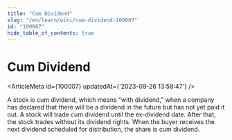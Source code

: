 ```yaml
---
title: "Cum Dividend"
slug: "/en/learn/wiki/cum-dividend-100007"
id: "100007"
hide_table_of_contents: true
---
```



# Cum Dividend

<ArticleMeta id={100007} updatedAt={'2023-09-26 13:58:47'} />
<div className='border-solid border-b border-t-0 my-4 border-[var(--ifm-color-gray-300)]' />

A stock is cum dividend, which means "with dividend," when a company has declared that there will be a dividend in the future but has not yet paid it out. A stock will trade cum dividend until the ex-dividend date. After that, the stock trades without its dividend rights. When the buyer receives the next dividend scheduled for distribution, the share is cum dividend.
